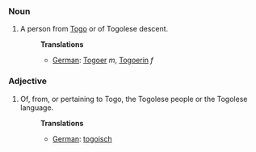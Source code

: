 ===Noun===
#A person from [[Togo]] or of Togolese descent.
#:'''Translations'''
#:*[[German]]: [[Togoer]] ''m'', [[Togoerin]] ''f''

===Adjective===
#Of, from, or pertaining to Togo, the Togolese people or the Togolese language.
#:'''Translations'''
#:*[[German]]: [[togoisch]]